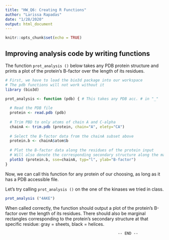 ```yaml
---
title: "HW_Q6: Creating R Functions"
author: "Larissa Rapadas"
date: "1/28/2020"
output: html_document
---
```


```r
knitr::opts_chunk$set(echo = TRUE)
```

## Improving analysis code by writing functions

The function `prot_analysis ()` below takes any PDB protein structure and prints a plot of the protein's B-factor over the length of its residues.

```r
# First, we have to load the bio3d package into our workspace
# The pdb functions will not work without it
library (bio3d)

prot_analysis <- function (pdb) { # This takes any PDB acc. # in "_"
 
  # Read the PDB file
  protein <- read.pdb (pdb)
  
  # Trim PBD to only atoms of chain A and C-alpha
  chainA <- trim.pdb (protein, chain="A", elety="CA")
  
  # Select the B-factor data from the chainA subset above
  protein.b <- chainA$atom$b
  
  # Plot the B-factor data along the residues of the protein input
  # Will also denote the corresponding secondary structure along the margin
  plotb3 (protein.b, sse=chainA, typ="l", ylab="B-factor") 
}
```

Now, we can call this function for any protein of our choosing,
as long as it has a PDB accessible file.

Let's try calling `prot_analysis ()` on the one of the kinases we tried in class.
```r
prot_analysis ("4AKE")
```

When called correctly, the function should output a plot of the protein's B-factor 
over the length of its residues. There should also be marginal rectangles corresponding 
to the protein's secondary structure at that specific residue: gray = sheets, black = helices.

                                                      -- END --
